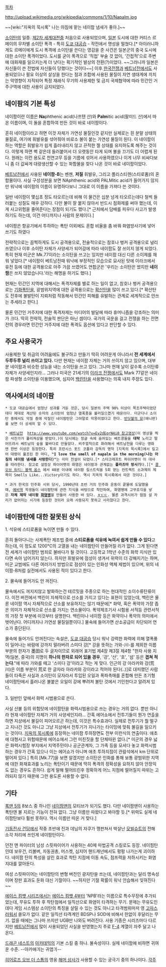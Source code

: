[[목차]]

http://upload.wikimedia.org/wikipedia/commons/1/10/Napalm.jpg

{{{#!html
<iframe width="420" height="315" src="//www.youtube.com/embed/aDiYMI5cTaw" frameborder="0" allowfullscreen></iframe>
}}}

~~[wiki:"지옥의 묵시록" 나는 아침에 맡는 네이팜 냄새가 좋아.]~~

[[소이탄]]의 일종. [[제2차 세계대전]]중 처음으로 사용되었으며, [[일본]] 도시에 대한 커티스 르메이의 무차별 소이탄 폭격 - 특히 [[도쿄 대공습]] - 작전에서 명성을 떨쳤다.[* 아이러니하게도 르메이에게 도시 폭격에 소이탄을 쓴다는 영감을 준 사건은 일본군의 중국 도시에 대한 소이탄 폭격이었다. 도시를 굳이 폭격으로 '직접' 부술 것 없이, '간접적'으로 주변에 대화재를 일으키는게 더 낫다는 획기적인 발상의 전환(?)이었다. ~~그러니까 일본은 자신들이 쓴 전법에 자신들이 당했다는 것이다~~] 이후 [[한국전쟁]]과 [[베트남전]]에서도 사용되었으나 필요 이상의 살상을 한다는 점과 조합에 사용된 물질이 자연 생태계에 끼치는 악영향이 지적되어 특정 재래식 무기의 사용제한 및 금지 국제협약에 따라 민간인 거주구역에 대한 사용이 금지되었다.

== 네이팜의 기본 특성 ==
네이팜이란 이름은 '''Na'''phthenic acid(나프텐 산)와 '''Palm'''itic acid(팔미드 산)에서 따온 이름이며, 이 둘을 혼합하여 만든 것이 바로 네이팜이다.

흔히 네이팜이라고 하면 이것 자체가 가연성 물질인것 같지만 실제로는 흰 분말 상태의 물질로, 여기에 휘발유를 섞어줘야 비로소 불이 붙는 가연성 물질이 된다. 이 네이팜이 하는 역할은 휘발유가 쉽게 흘러내리지 않고 끈적한 젤 상태를 유지하도록 해주는 것이다. 이렇게 하면 벽 같은데 들러붙어서 더 오랫동안 타게 되며 불을 끄기도 더 어렵게 된다. 원래는 이런 용도로 천연고무 등을 기름에 섞어서 사용하였으나 이게 너무 비싸다보니 좀 더 값싸게 대량생산할 수 있는 화합물을 찾다 나온 것이 바로 네이팜이었다.

[[베트남전]]에서 사용된 '''네이팜-B'''는 벤젠, '''저질''' 휘발유, 그리고 폴리스티렌(스티로폼)의 혼합물이다. 사실 구성성분을 보면 NAphthenic acid와 PALMitic acid가 들어가지 않지만 워낙에 네이팜의 이름이 유명하다보니 그대로 이 이름을 가져다 쓴 것이다.

일반 네이팜이 몇십초 정도 타오르는데 비해 이 물건은 십분 넘게 타오르는데다 철썩 들러붙는 성질도 매우 강하다. 다만 불이 잘 붙지 않아서 반드시 점화제를 써야 했는데, 이게 사고위험을 줄여준다는 장점이 되기도 했다.[* 근처에서 담배를 피우다 사고가 발생하기도 하는데, 이건 어디까지나 사람의 문제이다.]

네이팜은 항공기에서 투하하는 폭탄 이외에도 혼합 비율을 좀 바꿔 화염방사기에 넣어 쓰기도 하였다

전략적으로는 끔찍하게도 도시 공격용으로, 전술적으로는 참호나 벙커 공격용으로 널리 쓰였으나 이후 소이탄 자체가 사양세가 되어감에 따라 네이팜도 잘 쓰이지 않게 되었다. 특히 현재 미군은 Mk.77이라는 소이탄을 쓰고는 있지만 네이팜 대신 다른 소이제를 채워 넣었다.[* 네이팜이 베트남전때 워낙에 부정적인 모습으로 묘사된 탓에 이라크에서 유전 등에 대한 공격용으로 아주 가끔 쓰였어도 연합군은 '우리는 소이탄은 썼지만 '''네이팜'''은 쓰지 않았습니다.'라는 해명을 하기도 했다.]

현재는 민간인 지역에 대해서는 폭격자체를 별로 하는 일이 없고, 참호나 벙커 공격용으로는 [[기화폭탄]]을, 광범위지역에 대한 공격용으로는 [[확산탄]]을 많이 쓰고 있다.[* 확산탄도 전후에 불발탄이 지뢰처럼 작동해서 민간인 피해를 유발하는 관계로 세계적으로 안쓰는 추세라고 한다.]

물론 민간인 거주지에 대한 폭격자제는 미디어의 발달에 따라 휴머니즘을 강조하는 의미가 크다. 딱히 전략적, 전술적 판단은 아닌 셈이다. 국가의 국운을 걸고 전쟁을 하는 전면전의 경우라면 민간인 거주지에 대한 폭격도 옵션에 있다고 판단할 수 있다.

== 주요 사용국가 ==
사용제한 및 취급의 어려움에도 불구하고 만들기 딱히 어려운게 아니라서 '''전 세계에서 두루두루 널리 쓰이고 있다.''' 다만 현재는 네이팜 자체는 거의 쓰이지 않고 있으며, 대부분 네이팜과 비슷한 성능을 내는 소이탄을 쓰고 있다. 그나마 현재 날이 갈수록 소이탄류 자체가 사양세인지라... 그러나 미국은 21세기의 [[이라크 전쟁]]에서도 Mark 77같은 네이팜 파생형 소이탄을 이용했으며, 심지어 [[백린탄]]을 사용했다는 의혹 내지 주장도 있다.

== 역사에서의 네이팜 ==
 * 도쿄 대공습에서 엄청난 성과를 거둔 것은, 당시 일본의 주택 90% 이상이 목조주택이었던데다 제대로 계산된 숫자의 소이탄이 엄청난 열폭풍을 불러일으켰기 때문이다. 더군다나 소이탄 중에서도 악질 중에 악질인 네이팜탄은 그야말로 악몽이었다고 한다. [[반딧불의 묘]](애니판)를 보면 더 상세히 알 수 있다.

 * [[베트남전]]  [[http://www.youtube.com/watch?v=Ev2dEqrN4i0 참고영상]](이 영상을 찍은 사진가가 퓰리쳐상을 받았다.)이 당시에는 정글 속에 숨어있는 베트콩들을 '''대략''' 노리고 떨어뜨려서 베트남의 숲을 불바다로 만들었다. 비주얼적으로 화려해서 베트남전을 다루는 영화엔 한번 이상은 등장한다. 특히 프란시스 포드 코폴라 감독의 명작 [지옥의 묵시록]에서 킬고어 대령이 읆조린 한 마디, '''"I love the smell of napalm in the morning(나는 아침의 네이팜 냄새를 사랑한다)"'''는 이미 전설이 되었다.[* 스타크래프트 파이어뱃이 이 대사를 따라한다. 참고로 설정상 파이어뱃의 화염은 네이팜과 관계없는 '''플라즈마 방사기'''다.][* [[콜 오브 듀티: 블랙 옵스]] 에서 40분 이내에 네이팜 킬스트릭을 5회 얻는 컨트랙트 소과제의 제목이 Smells Like...Victory이기도 하다. 역시 지옥의 묵시록에서 따온 것이다.]

 * 과거 한국의 민주화 시위 당시, 1990년대 초반 거의 민주화 운동이 끝물에 도달했을때, [[예비역]] 학생들이 네이팜탄에 관한 지식을 바탕으로 착안하여, 화염병에 고무조각을 넣은 '''자체 제작 네이팜 [[화염병]]'''을 만들어 사용한 바 있다. [[ㅎㄷㄷ]]. 물론 과격시위가 점점 설 자리가 없어지는 시기에 등장한 것이라 오래 사용되지 못하고 사라졌다고 한다.

== 네이팜탄에 대한 잘못된 상식 ==
1. 석유에 스티로폼을 녹이면 만들 수 있다.

흔히 돌아다니는 사제폭탄 제조법 중에 '''스티로폼을 석유에 녹여서 쉽게 만들 수 있다'''고 하는데, 이 정도로 1200℃의 고열을 내는 네이팜탄이 만들어질 리가 없다. 그게 된다면 전 세계가 네이팜탄 범죄로 불바다가 될 것이다. 고등학교 1학년 수준의 화학 지식만 있다면 속아 넘어가지 않는다. 하지만 휘발유에 점성이 생겨서 위력이 더 강해지기는 하며, 미군 교범에도 다른 여러가지 방법으로 점성이 있는 인화성 액체 제법이 있으며, 위의 네이팜-B처럼 실전에서도 사용된 적이 있다고 한다.

2. 물속에 들어가도 안 꺼진다.

물속에서도 꺼지지않고 발화하는건 테르밋을 주종으로 하는 현대적인 소이수류탄류이다. 이전 버전에서 백린이 자체적으로 산소를 가지고 있다는 표현이 있었는데, 백린은 물론 네이팜 역시 자체적으로 산소를 보유하지는 않기 때문에[* 화약, 혹은 폭약의 가장 좁은 의미가 자체적으로 산소를 가지는 연소물이다. 폭약제조기사 시험용 서적등 관련서적의 가장 첫 부분에 이것부터 설명한다. 백린이나 네이팜 등은 화약이나 폭약의 의미에서 벗어난다. 어디까지나 가연성 물질일뿐이다.] 물속에 들어가면 산소공급이 차단되어 연소가 중단된다.

물속에 들어가도 안꺼진다는 속설은, [[도쿄 대공습]] 당시 워낙 강력한 화력에 의해 열폭풍이 일어나는 바람에 강까지 말라버려 스미다 강[* 강을 뜻하는 가와-川-를 제외한 이름 부분의 한자가 墨田로 두 글자이므로 외래어 표기법 제4장 제3절 제4항 "한자 사용 지역(일본, 중국)의 지명이 '''하나의 한자로 되어 있을 경우''', '강', '산', '호', '섬' 등은 '''겹쳐 적는다'''."에 따라 가와를 떼고 '스미다 강'이라고 적는 게 맞다. 인근의 강 아라카와 강(荒川)은 이름 부분이 荒로 한 글자라 아라카와 강이라고 적어야 된다(..)]로 대피했던 사람들이 타죽은 사실과 소이탄이 모자라서 투입된 오일과 폭파촉매를 혼합해 만든 초기형 네이팜탄에서 흘러나온 불붙은 오일이 강에 뿌려져 불탄 것에서 기인한다고 알려져 있다.

3. 일반인 앞에서 화력 시범용으로 쓴다.

사실 산불 등의 위험탓에 네이팜탄을 화력시범용으로 쓰는 경우는 거의 없다. 뿐만 아니라 현재 네이팜탄 자체가 거의 사양세인지라... 간혹 에어쇼에서 전투기들이 뭔가 연출을 하면 지상에서 불길이 피어오르곤 하는데, 이것은 특수효과다. 실제로 전투기가 뭘 떨구고 지나간 것도 아니고 그냥 지상에서 전투기가 지나가는 타이밍에 맞춰 불길을 일으키는 것이다. [[지옥의 묵시록]]에 등장하는 네이팜 투하장면도 전부 이런식의 연출이다. 애초에 대형사고 위험때문에 에어쇼에서 그런 미친짓을 할 단체따윈 없다.[* 미군의 경우 넓은 화력시험장 부지에서 지역주민이나 공군관계자, 그 가족 등을 모셔다 놓고 화력시범하는 경우가 간혹 있으나 이는 에어쇼가 아니며 애초 투하지점이 관람석에서 km 단위로 떨어져 있다.] 특히 [Mk.77]을 보면 알겠지만 소이탄은 인화를 통해 보통 광범위한 지역에 대한 화재효과를 노리는 폭탄이기 때문에 딱히 폭격의 정확성을 요하지 않아 안정익도 없는 경우도 흔하다. 쉽게 말해 떨어뜨린후 정확하게 어느 지점에 떨어질지 따위는 고려되지 않기 때문에 그런 용도론 사용할 수 없다.

== 기타 ==
[[록맨 5]]의 8보스 중 하나인 [[네이팜맨]]의 모티브가 되기도 했다. 다만 네이팜맨이 사용하는 폭탄엔 불 지르는 기능이 전혀 없다. 그냥 이름만 따왔다고 봐야할 듯.[* 위력도 실제 네이팜탄보다 훨씬 못하다. 역시 이름만 따온 거 맞다.]

[[기동전사 건담]]에서 작중 초반에 진과 데님의 자쿠가 깽판쳐서 박살난 [[모빌슈트]]의 잔해 소각 처리에 쓰인게 네이팜탄이다.

던전 앤 파이터의 남성 스핏파이어가 사용하는 40제 마법공격 스킬로도 등장. 네이핌탄인데 보우건, 리볼버, 자동권총, 머스켓, 심지어 핸드캐넌에서도 펑펑 나가는게 괴이하다. 네이팜 탄의 특성을 살린 효과로 착탄 지점에 이동 속도, 점프력을 저하시키는 화염 지대를 깔아둔다.

여성 스핏파이어는 네이팜탄의 변형 버전인 광자탄을 쓰는데, 네이팜탄과는 달리 명속성이며 장판 효과도 둔화 대신 기절이다. ~~하지만 기절 확률이 워낙 안습해서 잊혀진다~~

[[에이스 컴뱃 시리즈]]에서는 [[에이스 컴뱃 4]]부터 'NPB'라는 이름으로 특수무장에 추가되었는데, 무유도 투하 후 착탄점에서 일직선으로 화염이 타격하는 무기. 문제는 무유도인데다 게임 시스템상 소이탄의 특징을 살릴 수 있는 것도 아니고 타격범위마저 영 [[고자]]스러워서 쓸모가 없다. 같은 일직선 타격계인 BDSP나 SOD에 비해서 한없이 후달리는 무기. 없을 때에는 그나마 쓰지만 UGB만 나와도 버려진다. 사용 기종은 시리즈마다 다르지만 [[베트남전]]에서 많이 사용되었던 사실을 반영했는지 주로 [[F-4]] 계열이 자주 달고 나온다.

[[드래곤 네스트]]의 [[아카데믹]]의 기본 스킬 중 하나. 불속성이다. 실제 네이팜에 비하면 귀여운 수준. --아카애긔는 귀엽긔--

[[히어로즈 오브 더 스톰]]의 영웅 [[해머 상사]]가 사용할 수 있는 궁극기 중의 하나이다.
[[각주]]
